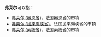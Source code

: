 '''弗莱尔'''可以指：
* [[弗莱尔_(奥恩省)|弗莱尔 (奥恩省)]]，法国奥恩省的市镇
* [[弗莱尔_(加来海峡省)|弗莱尔 (加来海峡省)]]，法国加来海峡省的市镇
* [[弗莱尔_(索姆省)|弗莱尔 (索姆省)]]，法国索姆省的市镇

{{disambig|cat=三字地名消歧义}}
